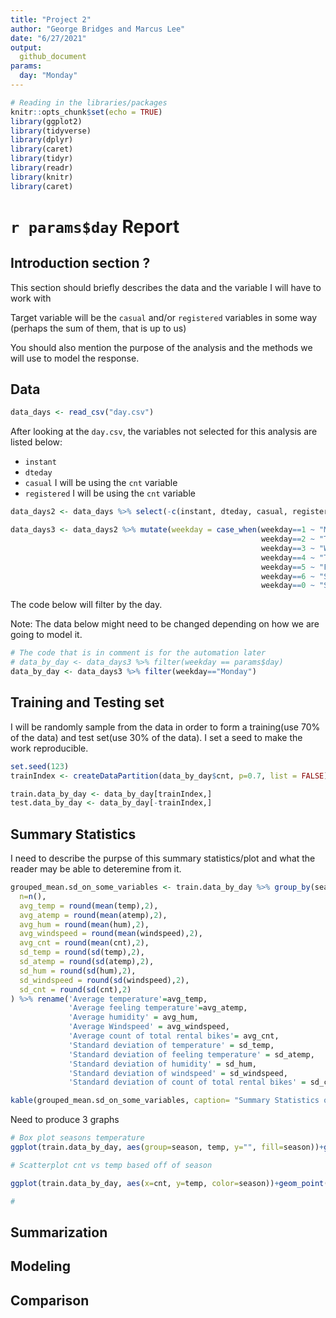 ```yaml
---
title: "Project 2"
author: "George Bridges and Marcus Lee"
date: "6/27/2021"
output:
  github_document
params:
  day: "Monday"
---
```


```r
# Reading in the libraries/packages
knitr::opts_chunk$set(echo = TRUE)
library(ggplot2)
library(tidyverse)
library(dplyr)
library(caret)
library(tidyr)
library(readr)
library(knitr)
library(caret)
```

# `r params$day` Report

## Introduction section ?

This section should briefly describes the data and the variable I will have to work with

Target variable will be the `casual` and/or `registered` variables in some way (perhaps the sum of them, that is up to us)

You should also mention the purpose of the analysis and the methods we will use to model the response.

## Data

```r
data_days <- read_csv("day.csv")
```

After looking at the `day.csv`, the variables not selected for this analysis are listed below:

* `instant`
* `dteday`
* `casual` I will be using the `cnt` variable
* `registered` I will be using the `cnt` variable

```r
data_days2 <- data_days %>% select(-c(instant, dteday, casual, registered))
```

```r
data_days3 <- data_days2 %>% mutate(weekday = case_when(weekday==1 ~ "Monday",
                                                        weekday==2 ~ "Tuesday",
                                                        weekday==3 ~ "Wednesday",
                                                        weekday==4 ~ "Thursday",
                                                        weekday==5 ~ "Friday",
                                                        weekday==6 ~ "Saturday",
                                                        weekday==0 ~ "Sunday"))
```


The code below will filter by the day.

Note: The data below might need to be changed depending on how we are going to model it.

```r
# The code that is in comment is for the automation later 
# data_by_day <- data_days3 %>% filter(weekday == params$day) 
data_by_day <- data_days3 %>% filter(weekday=="Monday")
```


## Training and Testing set

I will be randomly sample from the data in order to form a training(use 70% of the data) and test set(use 30% of the data). I set a seed to make the work reproducible.

```r
set.seed(123)
trainIndex <- createDataPartition(data_by_day$cnt, p=0.7, list = FALSE)

train.data_by_day <- data_by_day[trainIndex,]
test.data_by_day <- data_by_day[-trainIndex,]
```

## Summary Statistics

I need to describe the purpse of this summary statistics/plot and what the reader may be able to deteremine from it.

```r
grouped_mean.sd_on_some_variables <- train.data_by_day %>% group_by(season) %>% summarise(
  n=n(),
  avg_temp = round(mean(temp),2),
  avg_atemp = round(mean(atemp),2),
  avg_hum = round(mean(hum),2),
  avg_windspeed = round(mean(windspeed),2),
  avg_cnt = round(mean(cnt),2),
  sd_temp = round(sd(temp),2),
  sd_atemp = round(sd(atemp),2),
  sd_hum = round(sd(hum),2),
  sd_windspeed = round(sd(windspeed),2),
  sd_cnt = round(sd(cnt),2)
) %>% rename('Average temperature'=avg_temp,
             'Average feeling temperature'=avg_atemp,
             'Average humidity' = avg_hum,
             'Average Windspeed' = avg_windspeed,
             'Average count of total rental bikes'= avg_cnt,
             'Standard deviation of temperature' = sd_temp,
             'Standard deviation of feeling temperature' = sd_atemp,
             'Standard deviation of humidity' = sd_hum,
             'Standard deviation of windspeed' = sd_windspeed,
             'Standard deviation of count of total rental bikes' = sd_cnt)
```

```r
kable(grouped_mean.sd_on_some_variables, caption= "Summary Statistics on some of the variables based off of the different seasons")
```




Need to produce 3 graphs


```r
# Box plot seasons temperature
ggplot(train.data_by_day, aes(group=season, temp, y="", fill=season))+geom_boxplot()+ggtitle("Boxplot of temperature based off of Season")+ylab("Seasons")+xlab("Temperature")

# Scatterplot cnt vs temp based off of season

ggplot(train.data_by_day, aes(x=cnt, y=temp, color=season))+geom_point()+labs(x="Temperature", y="Count of total rental bikes", title="Scatterplot of Temperature vs Count of total rental bikes based off of seasons")

#
```


























## Summarization

## Modeling

## Comparison
